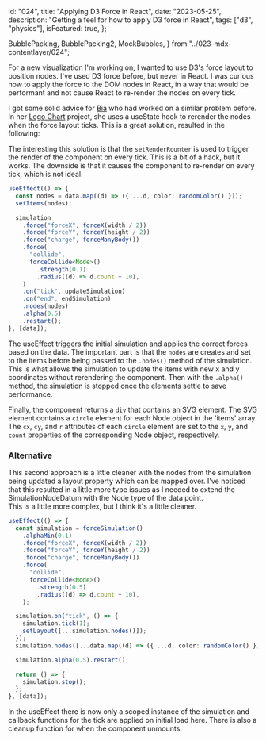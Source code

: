   id: "024",
  title: "Applying D3 Force in React",
  date: "2023-05-25",
  description: "Getting a feel for how to apply D3 force in React",
  tags: ["d3", "physics"],
  isFeatured: true,
};

  BubblePacking,
  BubblePacking2,
  MockBubbles,
} from "../023-mdx-contentlayer/024";

For a new visualization I'm working on, I wanted to use D3's force layout to
position nodes. I've used D3 force before, but never in React. I was curious how
to apply the force to the DOM nodes in React, in a way that would be performant
and not cause React to re-render the nodes on every tick.

I got some solid advice for [Bia](https://www.biamalveiro.com/) who had worked
on a similar problem before. In her
[Lego Chart](https://github.com/biamalveiro/charts-with-legos) project, she uses
a useState hook to rerender the nodes when the force layout ticks. This is a
great solution, resulted in the following:

<BubblePacking data={MockBubbles} />

The interesting this solution is that the `setRenderRounter` is used to trigger
the render of the component on every tick. This is a bit of a hack, but it
works. The downside is that it causes the component to re-render on every tick,
which is not ideal.

```typescript
useEffect(() => {
  const nodes = data.map((d) => ({ ...d, color: randomColor() }));
  setItems(nodes);

  simulation
    .force("forceX", forceX(width / 2))
    .force("forceY", forceY(height / 2))
    .force("charge", forceManyBody())
    .force(
      "collide",
      forceCollide<Node>()
        .strength(0.1)
        .radius((d) => d.count + 10),
    )
    .on("tick", updateSimulation)
    .on("end", endSimulation)
    .nodes(nodes)
    .alpha(0.5)
    .restart();
}, [data]);
```

The useEffect triggers the initial simulation and applies the correct forces
based on the data. The important part is that the `nodes` are creates and set to
the items before being passed to the `.nodes()` method of the simulation. This
is what allows the simulation to update the items with new x and y coordinates
without rerendering the component. Then with the `.alpha()` method, the
simulation is stopped once the elements settle to save performance.

Finally, the component returns a `div` that contains an SVG element. The SVG
element contains a `circle` element for each Node object in the 'items' array.
The `cx`, `cy`, and `r` attributes of each `circle` element are set to the `x`,
`y`, and `count` properties of the corresponding Node object, respectively.

### Alternative

<BubblePacking2 data={MockBubbles} />

This second approach is a little cleaner with the nodes from the simulation
being updated a layout property which can be mapped over. I've noticed that this
resulted in a little more type issues as I needed to extend the
SimulationNodeDatum with the Node type of the data point.  
This is a little more complex, but I think it's a little cleaner.

```typescript
useEffect(() => {
  const simulation = forceSimulation()
    .alphaMin(0.1)
    .force("forceX", forceX(width / 2))
    .force("forceY", forceY(height / 2))
    .force("charge", forceManyBody())
    .force(
      "collide",
      forceCollide<Node>()
        .strength(0.5)
        .radius((d) => d.count + 10),
    );

  simulation.on("tick", () => {
    simulation.tick(1);
    setLayout([...simulation.nodes()]);
  });
  simulation.nodes([...data.map((d) => ({ ...d, color: randomColor() }))]);

  simulation.alpha(0.5).restart();

  return () => {
    simulation.stop();
  };
}, [data]);
```

In the useEffect there is now only a scoped instance of the simulation and
callback functions for the tick are applied on initial load here. There is also
a cleanup function for when the component unmounts.
